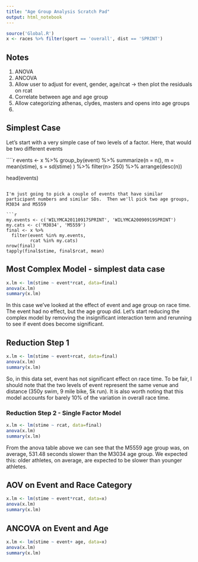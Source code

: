 ```yaml
---
title: "Age Group Analysis Scratch Pad"
output: html_notebook
---
```


```r
source('Global.R')
x <- races %>% filter(sport == 'overall', dist == 'SPRINT')
```

## Notes

1. ANOVA
1. ANCOVA
1. Allow user to adjust for event, gender, age/rcat -> then plot the residuals on rcat
1. Correlate between age and age group
1. Allow categorizing athenas, clydes, masters and opens into age groups
1. 

## Simplest Case
Let's start with a very simple case of two levels of a factor.  Here, that would be two different events

````r
events <- x %>% 
  group_by(event) %>%
  summarize(n = n(),
            m = mean(stime),
            s = sd(stime)
  ) %>%
  filter(n> 250) %>%
  arrange(desc(n))

head(events)
```

I'm just going to pick a couple of events that have similar participant numbers and similar SDs.  Then we'll pick two age groups, M3034 and M5559

```r
my.events <- c('WILYMCA20110917SPRINT', 'WILYMCA20090919SPRINT')
my.cats <- c('M3034', 'M5559')
final <- x %>%
  filter(event %in% my.events,
         rcat %in% my.cats)
nrow(final)
tapply(final$stime, final$rcat, mean)
```

## Most Complex Model - simplest data case


```r
x.lm <- lm(stime ~ event*rcat, data=final)
anova(x.lm)
summary(x.lm)
```
In this case we've looked at the effect of event and age group on race time.  The event had no effect, but the age group did.  Let's start reducing the complex model by removing the insignificant interaction term and rerunning to see if event does become significant.

## Reduction Step 1
```r
x.lm <- lm(stime ~ event+rcat, data=final)
anova(x.lm)
summary(x.lm)
```

So, in this data set, event has not significant effect on race time.  To be fair, I should note that the two levels of event represent the same venue and distance (350y swim, 9 mile bike, 5k run).  It is also worth noting that this model accounts for barely 10% of the variation in overall race time.

### Reduction Step 2 - Single Factor Model

```r
x.lm <- lm(stime ~ rcat, data=final)
anova(x.lm)
summary(x.lm)
```
From the anova table above we can see that the M5559 age group was, on average, 531.48 seconds slower than the M3034 age group.  We expected this: older athletes, on average, are expected to be slower than younger athletes.  

## AOV on Event and Race Category
```r
x.lm <- lm(stime ~ event*rcat, data=x)
anova(x.lm)
summary(x.lm)
```

## ANCOVA on Event and Age
```r
x.lm <- lm(stime ~ event+ age, data=x)
anova(x.lm)
summary(x.lm)
```

